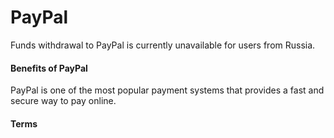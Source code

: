 # PayPal

<Note mode="restriction" title="Alert">

Funds withdrawal to PayPal is currently unavailable for users from Russia.

</Note>

#### Benefits of PayPal

PayPal is one of the most popular payment systems that provides a fast and secure way to pay online.

#### Terms
